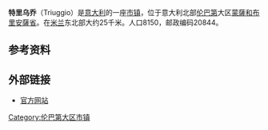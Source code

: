{{Infobox Italian comune
| name                = 特里乌乔
| official_name       = Comune di Triuggio
| native_name         = 
| image_skyline       = Lambro1.jpg
| imagesize           = 
| image_alt           = 
| image_caption       
| image_shield        = Triuggio-Stemma.png
| shield_alt          = 
| image_map           = 
| map_alt             = 
| map_caption         = 
| pushpin_label_position = 
| pushpin_map_alt     = 
| latd  = 45 |latm  = 40 |lats  =  |latNS  = N
| longd = 9 |longm = 16 |longs =   |longEW = E 
| coordinates_type    = type:city(8,055)_region:IT
| coordinates_display = 
| coordinates_footnotes = 
| region              = [[伦巴第|伦巴第]]
| province            = [[蒙薩和布里安薩省|蒙薩和布里安薩省]]
| frazioni            =
| mayor_party         = 
| mayor               = Paolo Manzoni 
| area_footnotes      = 
| area_total_km2      = 8.38
| population_footnotes = 
| population_total    = 8150
| population_as_of    =2008年1月1日<ref name="istat">All demographics and other statistics: Italian statistical institute [[Istat|Istat]].</ref>
| pop_density_footnotes = 
| population_demonym  = 
| elevation_footnotes = 
| elevation_m         = 231
| twin1               = 
| twin1_country       = 
| saint               = Santa Maria della Neve
| day                 = 8月5日
| postal_code         = 20844
| area_code           = 0362
| website             = {{official|http://www.comune.triuggio.mb.it/}}
| footnotes           = 
}}
'''特里乌乔'''（Triuggio）是[[意大利|意大利]]的一座[[市镇_(意大利)|市镇]]，位于意大利北部[[伦巴第|伦巴第]]大区[[蒙薩和布里安薩省|蒙薩和布里安薩省]]。在[[米兰|米兰]]东北部大约25千米。人口8150，邮政编码20844。

== 参考资料 ==
{{reflist}}

== 外部链接==
* [http://www.comune.triuggio.mb.it/ 官方网站] {{Wayback|url=http://www.comune.triuggio.mb.it/ |date=20210225003739 }}

{{蒙薩和布里安薩省市鎮}}

[[Category:伦巴第大区市镇|Category:伦巴第大区市镇]]